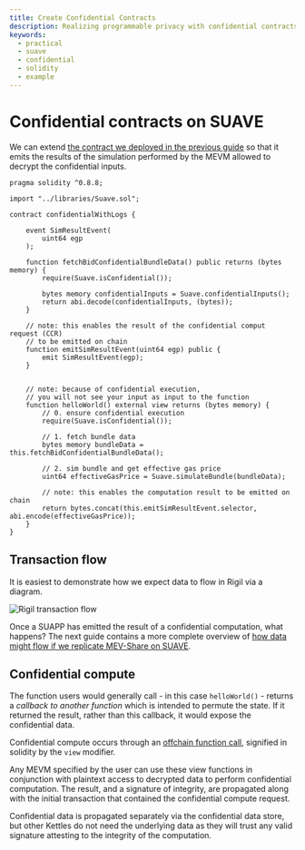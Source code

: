 ```yaml
---
title: Create Confidential Contracts
description: Realizing programmable privacy with confidential contracts on SUAVE that emit specific hints
keywords:
  - practical
  - suave
  - confidential
  - solidity
  - example
---
```


# Confidential contracts on SUAVE

We can extend [the contract we deployed in the previous guide](/how-to/create-contracts/deploy-custom) so that it emits the results of the simulation performed by the MEVM allowed to decrypt the confidential inputs.

```solidity
pragma solidity ^0.8.8;

import "../libraries/Suave.sol";

contract confidentialWithLogs {

    event SimResultEvent(
        uint64 egp
    );

    function fetchBidConfidentialBundleData() public returns (bytes memory) {
        require(Suave.isConfidential());
        
        bytes memory confidentialInputs = Suave.confidentialInputs();
        return abi.decode(confidentialInputs, (bytes));
    }

    // note: this enables the result of the confidential comput request (CCR) 
    // to be emitted on chain
    function emitSimResultEvent(uint64 egp) public {
        emit SimResultEvent(egp);
    }


    // note: because of confidential execution, 
    // you will not see your input as input to the function
    function helloWorld() external view returns (bytes memory) {
        // 0. ensure confidential execution
        require(Suave.isConfidential());

        // 1. fetch bundle data
        bytes memory bundleData = this.fetchBidConfidentialBundleData();

        // 2. sim bundle and get effective gas price
        uint64 effectiveGasPrice = Suave.simulateBundle(bundleData);

        // note: this enables the computation result to be emitted on chain
        return bytes.concat(this.emitSimResultEvent.selector, abi.encode(effectiveGasPrice));
    }
}
```
## Transaction flow

It is easiest to demonstrate how we expect data to flow in Rigil via a diagram. 

![Rigil transaction flow](/assets/rigil-tx-flow.svg)

Once a SUAPP has emitted the result of a confidential computation, what happens? The next guide contains a more complete overview of [how data might flow if we replicate MEV-Share on SUAVE](/how-to/create-contracts/ofa).

## Confidential compute 

The function users would generally call - in this case `helloWorld()` - returns a _callback to another function_ which is intended to permute the state. If it returned the result, rather than this callback, it would expose the confidential data.

Confidential compute occurs through an [offchain function call](https://docs.soliditylang.org/en/latest/contracts.html#view-functions), signified in solidity by the `view` modifier.

Any MEVM specified by the user can use these view functions in conjunction with plaintext access to decrypted data to perform confidential computation. The result, and a signature of integrity, are propagated along with the initial transaction that contained the confidential compute request. 

Confidential data is propagated separately via the confidential data store, but other Kettles do not need the underlying data as they will trust any valid signature attesting to the integrity of the computation.